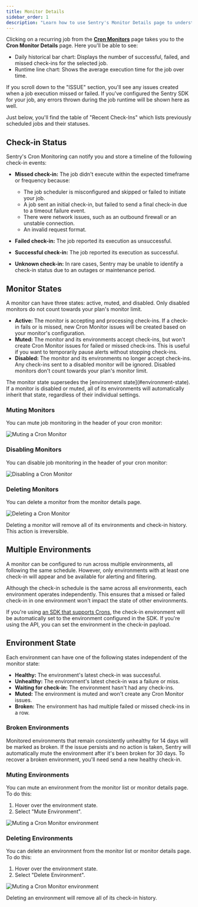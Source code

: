 ```yaml
---
title: Monitor Details
sidebar_order: 1
description: "Learn how to use Sentry's Monitor Details page to understand your recurring job's overall health."
---
```


Clicking on a recurring job from the [**Cron Monitors**](https://sentry.io/orgredirect/organizations/:orgslug/crons/) page takes you to the **Cron Monitor Details** page. Here you'll be able to see:
- Daily historical bar chart: Displays the number of successful, failed, and missed check-ins for the selected job.
- Runtime line chart: Shows the average execution time for the job over time.

If you scroll down to the "ISSUE" section, you'll see any issues created when a job execution missed or failed. If you've configured the Sentry SDK for your job, any errors thrown during the job runtime will be shown here as well.

Just below, you'll find the table of "Recent Check-Ins" which lists previously scheduled jobs and their statuses.

<Arcade src="https://demo.arcade.software/7XmPfL0l2pp6KmBUXwMc?embed" />

## Check-in Status

Sentry's Cron Monitoring can notify you and store a timeline of the following check-in events:

- **Missed check-in:** The job didn't execute within the expected timeframe or frequency because:
  - The job scheduler is misconfigured and skipped or failed to initiate your job.
  -  A job sent an initial check-in, but failed to send a final check-in due to a timeout failure event.
  - There were network issues, such as an outbound firewall or an unstable connection.
  - An invalid request format.
  
- **Failed check-in:** The job reported its execution as unsuccessful.
- **Successful check-in:** The job reported its execution as successful.
- **Unknown check-in:** In rare cases, Sentry may be unable to identify a check-in status due to an outages or maintenance period.


## Monitor States

A monitor can have three states: active, muted, and disabled. Only disabled monitors do not count towards your plan's monitor limit.

- **Active:** The monitor is accepting and processing check-ins. If a check-in fails or is missed, new Cron Monitor issues will be created based on your monitor's configuration.
- **Muted:** The monitor and its environments accept check-ins, but won't create Cron Monitor issues for failed or missed check-ins. This is useful if you want to temporarily pause alerts without stopping check-ins.
- **Disabled:** The monitor and its environments no longer accept check-ins. Any check-ins sent to a disabled monitor will be ignored. Disabled monitors don't count towards your plan's monitor limit.

<Alert level="info" title="Note">
 The monitor state supersedes the [environment state](#environment-state). If a monitor is disabled or muted, all of its environments will automatically inherit that state, regardless of their individual settings.
</Alert>

### Muting Monitors

You can mute job monitoring in the header of your cron monitor:

![Muting a Cron Monitor](./img/muting-monitor.png)

### Disabling Monitors

You can disable job monitoring in the header of your cron monitor:

![Disabling a Cron Monitor](./img/disabling-monitor.png)

### Deleting Monitors

You can delete a monitor from the monitor details page.

![Deleting a Cron Monitor](./img/deleting-monitor.png)

<Alert level="danger" title="Caution">
  Deleting a monitor will remove all of its environments and check-in history.
  This action is irreversible.
</Alert>

## Multiple Environments

A monitor can be configured to run across multiple environments, all following the same schedule. However, only environments with at least one check-in will appear and be available for alerting and filtering.

Although the check-in schedule is the same across all environments, each environment operates independently. This ensures that a missed or failed check-in in one environment won't impact the state of other environments.

If you're using [an SDK that supports Crons](/product/crons/getting-started/), the check-in environment will be automatically set to the environment configured in the SDK. If you're using the API, you can set the environment in the check-in payload.

## Environment State

Each environment can have one of the following states independent of the monitor state:

- **Healthy:** The environment's latest check-in was successful.
- **Unhealthy:** The environment's latest check-in was a failure or miss.
- **Waiting for check-in:** The environment hasn't had any check-ins.
- **Muted:** The environment is muted and won't create any Cron Monitor issues.
- **Broken:** The environment has had multiple failed or missed check-ins in a row.

### Broken Environments

Monitored environments that remain consistently unhealthy for 14 days will be marked as broken. If the issue persists and no action is taken, Sentry will automatically mute the environment after it's been broken for 30 days. To recover a broken environment, you'll need send a new healthy check-in.

### Muting Environments

You can mute an environment from the monitor list or monitor details page. To do this:

1. Hover over the environment state.
2. Select "Mute Environment".

![Muting a Cron Monitor environment](./img/muting-environment.png)

### Deleting Environments

You can delete an environment from the monitor list or monitor details page. To do this:

1. Hover over the environment state.
2. Select "Delete Environment".

![Muting a Cron Monitor environment](./img/deleting-environment.png)

<Alert level="danger" title="Caution">
  Deleting an environment will remove all of its check-in history.
</Alert>
